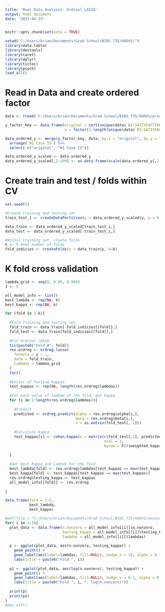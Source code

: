 ---
title: 'Real Data Analysis: Ordinal LASSO'
output: html_document
date: "2023-04-23"
---

```{r setup, include=FALSE}
knitr::opts_chunk$set(echo = TRUE)

setwd("C:/Users/brian/Documents/Grad School/BIOS 735/HOOVS/")
library(data.table)
library(devtools)
library(caret)
library(dplyr)
library(tictoc)
library(psych)
load_all()

```

# Read in Data and create ordered factor

```{r }

data <- fread('C:/Users/brian/Documents/Grad School/BIOS 735/HOOVS/processed_data.csv')

y_factor_key <- data.frame(original = sort(unique(data$`B1:SATISFACTION W/LIFE`)),
                           y = factor(1:length(unique(data$`B1:SATISFACTION W/LIFE`)), ordered = T))

data_ordered_y <- merge(y_factor_key, data, by.x = "original", by.y = "B1:SATISFACTION W/LIFE") %>% 
  arrange(`W1 Case Id`) %>%
  select(-c("original", "W1 Case Id"))

data_ordered_y_scaled <- data_ordered_y
data_ordered_y_scaled[,2:199] <- as.data.frame(scale(data_ordered_y[,2:199]))

```

# Create train and test / folds within CV

```{r }

set.seed(5)

#Create training and testing set
train_test_i <- createDataPartition(y = data_ordered_y_scaled$y, p = 0.6, list = F)

data_train <- data_ordered_y_scaled[train_test_i,]
data_test <- data_ordered_y_scaled[-train_test_i,]

#Within training set, create folds
k <- 5 #set number of folds 
fold_indicies <- createFolds(y = data_train$y, k=k)

```

# K fold cross validation

```{r } 

lambda_grid <- seq(0, 0.05, 0.005)
J <- 5

all_model_info <- list()
best_lambda <- rep(NA, k)
best_kappa <- rep(NA, k)

for (fold in 1:k){
  
  #Fold Training and testing set
  fold_train <- data_train[-fold_indicies[[fold]],]
  fold_test <- data_train[fold_indicies[[fold]],]
  
  #Fit Ordinal LASSO
  tic(paste0("Fold #", fold))
  res.ordreg <- ordreg.lasso(
    formula = y ~ .,
    data = fold_train,
    lambdas = lambda_grid
  )
  toc()
  
  #Vector of Testing Kappas
  test_kappas <- rep(NA, length(res.ordreg$lambdas))
  
  #For each value of lambda of the fold, get kappa 
  for (i in 1:length(res.ordreg$lambdas)){
    
    #Predict
    predicted <- ordreg.predict(alpha = res.ordreg$alpha[i,], 
                                beta = res.ordreg$beta[i,], 
                                x = as.matrix(fold_test[,-1]))
    
    #Calculate Kappa
    test_kappas[i] <- cohen.kappa(x = matrix(c(fold_test[,1], predicted),
                                             ncol = 2, 
                                             byrow = F))$weighted.kappa
    
  }
  
  #Get best Kappa and Lambda for the fold
  best_lambda[fold] <- res.ordreg$lambdas[test_kappas == max(test_kappas)]
  best_kappa[fold] <- test_kappas[test_kappas == max(test_kappas)]
  res.ordreg$testing_kappa <- test_kappas
  all_model_info[[fold]] <- res.ordreg
  
}

data.frame(fold = 1:5,
           best_lambda,
           best_kappa)

```

```{r}

#pdf(file = "C:/Users/brian/Documents/Grad School/BIOS 735/HOOVS/nonzero_v_kappa.pdf")
for( i in 1:5){
  plot_data <- data.frame(n.nonzero = all_model_info[[i]]$n.nonzero, 
                          testing_kappa = all_model_info[[i]]$testing_kappa, 
                          lambdas = all_model_info[[i]]$lambdas)
  
  p <- ggplot(plot_data, aes(n.nonzero, testing_kappa)) +
    geom_point() +
    geom_label(aes(label=lambdas, fill=NULL), nudge_x = 10, alpha = 0.1, label.size = 0) +
    labs(title = paste0("Fold ", i))
  
  p1 <- ggplot(plot_data, aes(log(n.nonzero), testing_kappa)) +
    geom_point() +
    geom_label(aes(label=lambdas, fill=NULL), nudge_x = 0.1, alpha = 0.1, label.size = 0) +
    labs(title = paste0("Fold ", i, ": log(n.nonzero)"))
  
  print(p)
  print(p1)
}
#dev.off()


```